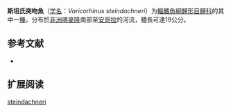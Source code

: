 {{Speciesbox
| name = 斯坦氏突吻魚
| status = LC
| status_system = IUCN3.1
| image = 
| genus = Varicorhinus
| species = steindachneri
| authority = [[Boulenger|Boulenger]], 1910
| synonyms = *''Barbus steindachneri''<br /><small>Boulenger, 1910</small>
}}

'''斯坦氏突吻魚'''（[[学名|学名]]：''Varicorhinus steindachneri''）为[[輻鰭魚綱|輻鰭魚綱]][[鯉形目|鯉形目]][[鲤科|鲤科]]的其中一[[種|種]]，分布於[[非洲|非洲]][[喀麥隆|喀麥隆]]南部至[[安哥拉|安哥拉]]的河流，體長可達19公分。

== 参考文献 ==
*{{FishBase_species|genus=Varicorhinus|species=steindachneri|year=2011|month=12}}

== 扩展阅读 ==
{{refbegin}}
{{wikispecies-inline|Varicorhinus steindachneri|斯坦氏突吻魚}}
{{refend}}
{{Taxonbar|from=Q3759332}}

[[Category:突吻魚屬|steindachneri]]


{{Cypriniformes-stub}}